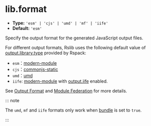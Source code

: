 # lib.format

- **Type:** `'esm' | 'cjs' | 'umd' | 'mf' | 'iife'`
- **Default:** `'esm'`

Specify the output format for the generated JavaScript output files.

For different output formats, Rslib uses the following default value of [output.library.type](https://rspack.rs/config/output#outputlibrarytype) provided by Rspack:

- `esm`：[modern-module](https://rspack.rs/config/output#type-modern-module)
- `cjs`：[commonjs-static](https://rspack.rs/config/output#type-commonjs-static)
- `umd`：[umd](https://rspack.rs/config/output#type-umd)
- `iife`: [modern-module](https://rspack.rs/config/output#type-modern-module) with [output.iife](https://rspack.rs/config/output#outputiife) enabled.

See [Output Format](/guide/basic/output-format) and [Module Federation](/guide/advanced/module-federation) for more details.

::: note

The `umd`, `mf` and `iife` formats only work when [bundle](/config/lib/bundle) is set to `true`.

:::
